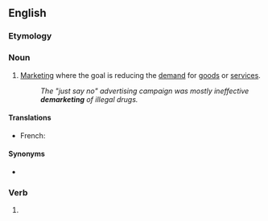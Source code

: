 {{also|démarketing}}
==English==

===Etymology===
{{prefix|en|de|marketing}}

===Noun===
{{en-noun|-}}

# [[marketing|Marketing]] where the goal is reducing the [[demand]] for [[goods]] or [[services]].
#: ''The "just say no" advertising campaign was mostly ineffective '''demarketing''' of illegal drugs.''

====Translations====
{{trans-top|negative advertising}}
* French: {{t|fr|démarketing|m}}
{{trans-mid}}
{{trans-bottom}}

====Synonyms====
* {{l|en|negative advertising}}

===Verb===
{{head|en|verb form}}

# {{present participle of|en|demarket|nocat=1}}